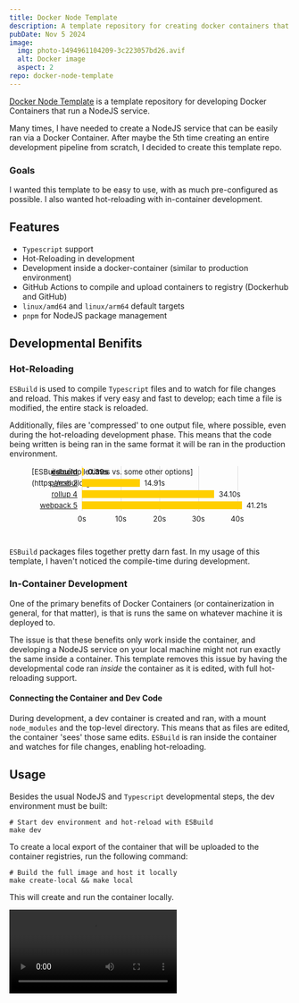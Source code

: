 ```yaml
---
title: Docker Node Template
description: A template repository for creating docker containers that run NodeJS services.
pubDate: Nov 5 2024
image:
  img: photo-1494961104209-3c223057bd26.avif
  alt: Docker image
  aspect: 2
repo: docker-node-template
---
```



[Docker Node Template](https://github.com/knicholson32/docker-node-template) is a template repository for developing Docker Containers that run a NodeJS service. 

Many times, I have needed to create a NodeJS service that can be easily ran via a Docker Container. After maybe the 5th time creating an entire development pipeline from scratch, I decided to create this template repo. 

### Goals

I wanted this template to be easy to use, with as much pre-configured as possible. I also wanted hot-reloading with in-container development.

## Features

* `Typescript` support
* Hot-Reloading in development
* Development inside a docker-container (similar to production environment)
* GitHub Actions to compile and upload containers to registry (Dockerhub and GitHub)
* `linux/amd64` and `linux/arm64` default targets
* `pnpm` for NodeJS package management

## Developmental Benifits

### Hot-Reloading

`ESBuild` is used to compile `Typescript` files and to watch for file changes and reload. This makes if very easy and fast to develop; each time a file is modified, the entire stack is reloaded.

Additionally, files are 'compressed' to one output file, where possible, even during the hot-reloading development phase. This means that the code being written is being ran in the same format it will be ran in the production environment.

<figure class="bench" style="position:relative;max-width:800px;height:130px;font-size:13px;line-height:20px;">
  <div style="position:absolute;left:90px;top:0;right:0;height:80px;"><div style="position:absolute;left:0.00%;top:0;width:1px;bottom:0;background:rgba(127,127,127,0.25);"></div><div style="position:absolute;left:20.85%;top:0;width:1px;bottom:0;background:rgba(127,127,127,0.25);"></div><div style="position:absolute;left:41.70%;top:0;width:1px;bottom:0;background:rgba(127,127,127,0.25);"></div><div style="position:absolute;left:62.54%;top:0;width:1px;bottom:0;background:rgba(127,127,127,0.25);"></div><div style="position:absolute;left:83.39%;top:0;width:1px;bottom:0;background:rgba(127,127,127,0.25);"></div><div style="position:absolute;left:0;top:3px;width:0.81%;height:14px;background:rgba(191,191,191,0.2);"></div><div style="position:absolute;left:0;top:3px;width:0.81%;height:14px;background:#FFCF00;" class="bench0-bar0"></div><div style="position:absolute;right:100%;top:0px;width:90px;height:20px;text-align:right;white-space:nowrap;margin-right:8px;font-weight:bold;"><a href="https://esbuild.github.io/">esbuild</a></div><div style="position:absolute;left:0.81%;top:0px;height:20px;margin-left:8px;font-weight:bold;">0.39s</div><div style="position:absolute;left:0;top:23px;width:31.08%;height:14px;background:rgba(191,191,191,0.2);"></div><div style="position:absolute;left:0;top:23px;width:31.08%;height:14px;background:#FFCF00;" class="bench0-bar1"></div><div style="position:absolute;right:100%;top:20px;width:90px;height:20px;text-align:right;white-space:nowrap;margin-right:8px;"><a href="https://parceljs.org/">parcel 2</a></div><div style="position:absolute;left:31.08%;top:20px;height:20px;margin-left:8px;">14.91s</div><div style="position:absolute;left:0;top:43px;width:71.09%;height:14px;background:rgba(191,191,191,0.2);"></div><div style="position:absolute;left:0;top:43px;width:71.09%;height:14px;background:#FFCF00;" class="bench0-bar2"></div><div style="position:absolute;right:100%;top:40px;width:90px;height:20px;text-align:right;white-space:nowrap;margin-right:8px;"><a href="https://rollupjs.org/">rollup 4</a></div><div style="position:absolute;left:71.09%;top:40px;height:20px;margin-left:8px;">34.10s</div><div style="position:absolute;left:0;top:63px;width:85.92%;height:14px;background:rgba(191,191,191,0.2);"></div><div style="position:absolute;left:0;top:63px;width:85.92%;height:14px;background:#FFCF00;" class="bench0-bar3"></div><div style="position:absolute;right:100%;top:60px;width:90px;height:20px;text-align:right;white-space:nowrap;margin-right:8px;"><a href="https://webpack.js.org/">webpack 5</a></div><div style="position:absolute;left:85.92%;top:60px;height:20px;margin-left:8px;">41.21s</div><div style="position:absolute;left:0.00%;top:84px;width:50px;margin-left:-25px;text-align:center;">0s</div><div style="position:absolute;left:20.85%;top:84px;width:50px;margin-left:-25px;text-align:center;">10s</div><div style="position:absolute;left:41.70%;top:84px;width:50px;margin-left:-25px;text-align:center;">20s</div><div style="position:absolute;left:62.54%;top:84px;width:50px;margin-left:-25px;text-align:center;">30s</div><div style="position:absolute;left:83.39%;top:84px;width:50px;margin-left:-25px;text-align:center;">40s</div></div>
  <figcaption class="absolute bottom-0 left-0 right-0 text-center">[ESBuild compile times vs. some other options](https://esbuild.github.io/)</figcaption>
</figure>

`ESBuild` packages files together pretty darn fast. In my usage of this template, I haven't noticed the compile-time during development. 

### In-Container Development

One of the primary benefits of Docker Containers (or containerization in general, for that matter), is that is runs the same on whatever machine it is deployed to. 

The issue is that these benefits only work inside the container, and developing a NodeJS service on your local machine might not run exactly the same inside a container. This template removes this issue by having the developmental code ran _inside_ the container as it is edited, with full hot-reloading support.

#### Connecting the Container and Dev Code

During development, a dev container is created and ran, with a mount `node_modules` and the top-level directory. This means that as files are edited, the container 'sees' those same edits. `ESBuild` is ran inside the container and watches for file changes, enabling hot-reloading.

## Usage

Besides the usual NodeJS and `Typescript` developmental steps, the dev environment must be built:

```Shell
# Start dev environment and hot-reload with ESBuild
make dev
```

To create a local export of the container that will be uploaded to the container registries, run the following command:

```Shell
# Build the full image and host it locally
make create-local && make local
```

This will create and run the container locally.

<Video caption="Create the dev environment, and edit files. Hot-reloading is automatic." src="/public/videos/projects/docker-node-template/docker-node-template-demo"/>

## Repo Configuration

GitHub Actions are used to build the source code into containers and push those containers to Dockerhub and the GitHub registry ([ghcr.io](https://ghcr.io/)). Additionally, the Dockerhub readme and description is copied from the repo.

In order to facilitate these functions, multiple repo variables must be set. See [documentation](https://github.com/knicholson32/docker-node-template?tab=readme-ov-file#repo-configuration) for more details.

